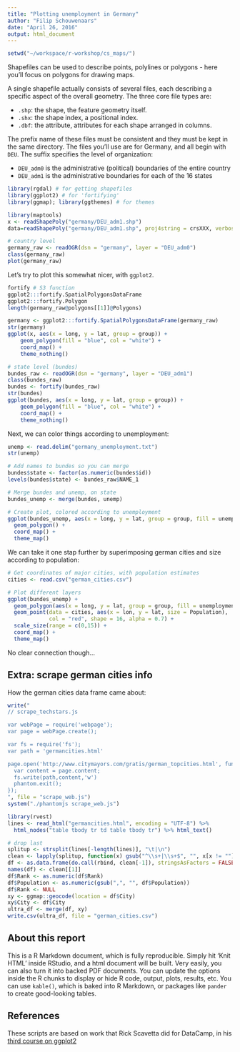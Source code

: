 ```yaml
---
title: "Plotting unemployment in Germany"
author: "Filip Schouwenaars"
date: "April 26, 2016"
output: html_document
---
```


```r
setwd("~/workspace/r-workshop/cs_maps/")
```

Shapefiles can be used to describe points, polylines or polygons - here you'll focus on polygons for drawing maps.

A single shapefile actually consists of several files, each describing a specific aspect of the overall geometry. The three core file types are:

- `.shp`: the shape, the feature geometry itself.
- `.shx`: the shape index, a positional index.
- `.dbf`: the attribute, attributes for each shape arranged in columns.

The prefix name of these files must be consistent and they must be kept in the same directory. The files you'll use are for Germany, and all begin with `DEU`. The suffix specifies the level of organization: 

- `DEU_adm0` is the administrative (political) boundaries of the entire country
- `DEU_adm1` is the administrative boundaries for each of the 16 states

```r
library(rgdal) # for getting shapefiles
library(ggplot2) # for 'fortifying'
library(ggmap); library(ggthemes) # for themes

library(maptools)
x <- readShapePoly("germany/DEU_adm1.shp")
data=readShapePoly("germany/DEU_adm1.shp", proj4string = crsXXX, verbose = F)

# country level
germany_raw <- readOGR(dsn = "germany", layer = "DEU_adm0")
class(germany_raw)
plot(germany_raw)
```

Let's try to plot this somewhat nicer, with `ggplot2`.

```r
fortify # S3 function
ggplot2:::fortify.SpatialPolygonsDataFrame
ggplot2:::fortify.Polygon
length(germany_raw@polygons[[1]]@Polygons)

germany <- ggplot2:::fortify.SpatialPolygonsDataFrame(germany_raw)
str(germany)
ggplot(x, aes(x = long, y = lat, group = group)) +
    geom_polygon(fill = "blue", col = "white") +
    coord_map() + 
    theme_nothing()

# state level (bundes)
bundes_raw <- readOGR(dsn = "germany", layer = "DEU_adm1")
class(bundes_raw)
bundes <- fortify(bundes_raw)
str(bundes)
ggplot(bundes, aes(x = long, y = lat, group = group)) +
    geom_polygon(fill = "blue", col = "white") +
    coord_map() + 
    theme_nothing()
```

Next, we can color things according to unemployment:

```r
unemp <- read.delim("germany_unemployment.txt")
str(unemp)

# Add names to bundes so you can merge
bundes$state <- factor(as.numeric(bundes$id))
levels(bundes$state) <- bundes_raw$NAME_1 

# Merge bundes and unemp, on state
bundes_unemp <- merge(bundes, unemp)

# Create plot, colored according to unemployment
ggplot(bundes_unemp, aes(x = long, y = lat, group = group, fill = unemployment)) +
  geom_polygon() +
  coord_map() +
  theme_map()
```

We can take it one stap further by superimposing german cities and size according to population:

```r
# Get coordinates of major cities, with population estimates
cities <- read.csv("german_cities.csv")

# Plot different layers
ggplot(bundes_unemp) +
  geom_polygon(aes(x = long, y = lat, group = group, fill = unemployment)) +
  geom_point(data = cities, aes(x = lon, y = lat, size = Population),
             col = "red", shape = 16, alpha = 0.7) +
  scale_size(range = c(0,15)) +
  coord_map() +
  theme_map()
```

No clear connection though...

## Extra: scrape german cities info

How the german cities data frame came about:

```r
write("
// scrape_techstars.js

var webPage = require('webpage');
var page = webPage.create();

var fs = require('fs');
var path = 'germancities.html'

page.open('http://www.citymayors.com/gratis/german_topcities.html', function (status) {
  var content = page.content;
  fs.write(path,content,'w')
  phantom.exit();
});
", file = "scrape_web.js")
system("./phantomjs scrape_web.js")

library(rvest)
lines <- read_html("germancities.html", encoding = "UTF-8") %>%
  html_nodes("table tbody tr td table tbody tr") %>% html_text()

# drop last
splitup <- strsplit(lines[-length(lines)], "\t|\n")
clean <- lapply(splitup, function(x) gsub("^\\s+|\\s+$", "", x[x != ""]))
df <- as.data.frame(do.call(rbind, clean[-1]), stringsAsFactors = FALSE)
names(df) <- clean[[1]]
df$Rank <- as.numeric(df$Rank)
df$Population <- as.numeric(gsub(",", "", df$Population))
df$Rank <- NULL
xy <- ggmap::geocode(location = df$City)
xy$City <- df$City
ultra_df <- merge(df, xy)
write.csv(ultra_df, file = "german_cities.csv")
```

## About this report

This is a R Markdown document, which is fully reproducible. Simply hit 'Knit HTML' inside RStudio, and a html document will be built. Very easily, you can also turn it into \LaTeX backed PDF documents. You can update the options inside the R chunks to display or hide R code, output, plots, results, etc. You can use `kable()`, which is baked into R Markdown, or packages like `pander` to create good-looking tables.

## References

These scripts are based on work that Rick Scavetta did for DataCamp, in his [third course on ggplot2](https://www.datacamp.com/courses/862)
